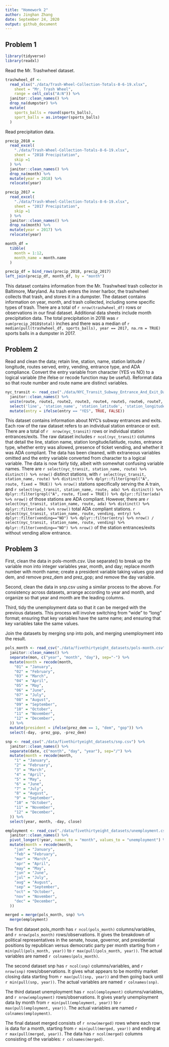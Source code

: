 ```yaml
---
title: "Homework 2"
author: Jinghan Zhang
date: September 24, 2020
output: github_document
---
```


## Problem 1

```r
library(tidyverse)
library(readxl)
```

Read the Mr. Trashwheel dataset.

```r
trashwheel_df <-
  read_xlsx("./data/Trash-Wheel-Collection-Totals-8-6-19.xlsx", 
    sheet = "Mr. Trash Wheel",
    range = cell_cols("A:N")) %>%
  janitor::clean_names() %>%
  drop_na(dumpster) %>%
  mutate(
    sports_balls = round(sports_balls),
    sport_balls = as.integer(sports_balls)
  )
```

Read precipitation data.

```r
precip_2018 = 
  read_excel(
    "./data/Trash-Wheel-Collection-Totals-8-6-19.xlsx",
    sheet = "2018 Precipitation",
    skip =1
  ) %>%
  janitor::clean_names() %>%
  drop_na(month) %>%
  mutate(year = 2018) %>%
  relocate(year)

precip_2017 = 
  read_excel(
    "./data/Trash-Wheel-Collection-Totals-8-6-19.xlsx",
    sheet = "2017 Precipitation",
    skip =1
  ) %>%
  janitor::clean_names() %>%
  drop_na(month) %>%
  mutate(year = 2017) %>%
  relocate(year)

month_df = 
  tibble(
    month = 1:12,
    month_name = month.name
  ) 

precip_df = bind_rows(precip_2018, precip_2017) 
left_join(precip_df, month_df, by = "month") 
```

This dataset contains information from the Mr. Trashwheel trash collector in Baltimore, Maryland. As trash enters the inner harbor, the trashwheel collects that trash, and stores it in a dumpster. The dataset contains information on year, month, and trash collected, including some specific types of trash. There are a total of `r nrow(trashwheel_df)` rows or observations in our final dataset. Additional data sheets include month precipitation data. The total precipitation in 2018 was `r sum(precip_2018$total)` inches and there was a median of `r median(pull(trashwheel_df, sports_balls), year == 2017, na.rm = TRUE)` sports balls in a dumpster in 2017.

## Problem 2

Read and clean the data; retain line, station, name, station latitude / longitude, routes served, entry, vending, entrance type, and ADA compliance. Convert the entry variable from character (YES vs NO) to a logical variable (the ifelse or recode function may be useful). Reformat data so that route number and route name are distinct variables.

```r
nyc_transit <- read_csv("./data/NYC_Transit_Subway_Entrance_And_Exit_Data.csv") %>%
  janitor::clean_names() %>%
  unite(route, route1, route2, route3, route4, route5, route6, route7, route8, route9, route10, route11, sep = "/", na.rm = TRUE) %>%
  select('line', 'station_name', 'station_latitude', 'station_longitude', 'route', 'entry', 'vending', 'entrance_type', 'ada') %>%
  mutate(entry = ifelse(entry == "YES", TRUE, FALSE))

```

This dataset contains information about NYC's subway entrances and exits. Each row of the raw dataset refers to an individual station entrance or exit. There are a total of `r  nrow(nyc_transit)` rows or individual station entrances/exits. The raw dataset includes `r ncol(nyc_transit)` columns that detail the line, station name, station longitude/latitude, routes, entrance type, whether entry was allowed, presence of ticket vending, and whether it was ADA compliant. The data has been cleaned, with extraneous variables omitted and the entry variable converted from character to a logical variable. The data is now fairly tidy, albeit with somewhat confusing variable names. There are `r select(nyc_transit, station_name, route) %>% distinct() %>% nrow()` distinct stations, with `r select(nyc_transit, station_name, route) %>% distinct() %>% dplyr::filter(grepl("A", route, fixed = TRUE)) %>% nrow()` stations specifically serving the A train, and `r select(nyc_transit, station_name, route, ada) %>% distinct() %>% dplyr::filter(grepl("A", route, fixed = TRUE)) %>% dplyr::filter(ada) %>% nrow()` of those stations are ADA compliant. However, there are `r select(nyc_transit, station_name, route, ada) %>% distinct() %>% dplyr::filter(ada) %>% nrow()` total ADA compliant stations. `r select(nyc_transit, station_name, route, vending, entry) %>% dplyr::filter(vending=="NO") %>% dplyr::filter(entry) %>% nrow() / select(nyc_transit, station_name, route, vending) %>% dplyr::filter(vending=="NO") %>% nrow()` of the station entrances/exits without vending allow entrance.

## Problem 3

First, clean the data in pols-month.csv. Use separate() to break up the variable mon into integer variables year, month, and day; replace month number with month name; create a president variable taking values gop and dem, and remove prez_dem and prez_gop; and remove the day variable.

Second, clean the data in snp.csv using a similar process to the above. For consistency across datasets, arrange according to year and month, and organize so that year and month are the leading columns.

Third, tidy the unemployment data so that it can be merged with the previous datasets. This process will involve switching from “wide” to “long” format; ensuring that key variables have the same name; and ensuring that key variables take the same values.

Join the datasets by merging snp into pols, and merging unemployment into the result.

```r
pols_month <- read_csv("./data/fivethirtyeight_datasets/pols-month.csv") %>%
  janitor::clean_names() %>%
  separate(mon, c("year", "month", "day"), sep="-") %>%
  mutate(month = recode(month,
    "01" = "January",
    "02" = "February",
    "03" = "March",
    "04" = "April",
    "05" = "May",
    "06" = "June",
    "07" = "July",
    "08" = "August",
    "09" = "September",
    "10" = "October",
    "11" = "November",
    "12" = "December",
  )) %>%
  mutate(president = ifelse(prez_dem == 1, "dem", "gop")) %>%
  select(-day, -prez_gop, -prez_dem)

snp <- read_csv("./data/fivethirtyeight_datasets/snp.csv") %>%
  janitor::clean_names() %>%
  separate(date, c("month", "day", "year"), sep="/") %>%
  mutate(month = recode(month,
    "1" = "January",
    "2" = "February",
    "3" = "March",
    "4" = "April",
    "5" = "May",
    "6" = "June",
    "7" = "July",
    "8" = "August",
    "9" = "September",
    "10" = "October",
    "11" = "November",
    "12" = "December",
  )) %>%
  select(year, month, -day, close)

employment <- read_csv("./data/fivethirtyeight_datasets/unemployment.csv") %>%
  janitor::clean_names() %>%
  pivot_longer(!year, names_to = "month", values_to = "unemployment") %>%
  mutate(month = recode(month,
    "jan" = "January",
    "feb" = "February",
    "mar" = "March",
    "apr" = "April",
    "may" = "May",
    "jun" = "June",
    "jul" = "July",
    "aug" = "August",
    "sep" = "September",
    "oct" = "October",
    "nov" = "November",
    "dec" = "December",
  ))

merged = merge(pols_month, snp) %>%
  merge(employment)

```

The first dataset pols_month has `r ncol(pols_month)` columns/variables, and `r nrow(pols_month)` rows/observations. It gives the breakdown of political representatives in the senate, house, governor, and presidential positions by republican versus democratic party per month starting from `r min(pull(pols_month, year))` to `r max(pull(pols_month, year))`. The actual variables are named `r colnames(pols_month)`.

The second dataset snp has `r ncol(snp)` columns/variables, and `r nrow(snp)` rows/observations. It gives what appears to be monthly market closing data starting from `r max(pull(snp, year))` and then going back until `r min(pull(snp, year))`. The actual variables are named `r colnames(snp)`.

The third dataset unemployment has `r ncol(employment)` columns/variables, and `r nrow(employment)` rows/observations. It gives yearly unemployment data by month from `r min(pull(employment, year))` to `r max(pull(employment, year))`. The actual variables are named `r colnames(employment)`.

The final dataset merged consists of `r nrow(merged)` rows where each row is data for a month, starting from `r min(pull(merged, year))` and ending at `r max(pull(merged, year))`. The data has `r ncol(merged)` columns consisting of the variables: `r colnames(merged)`.
